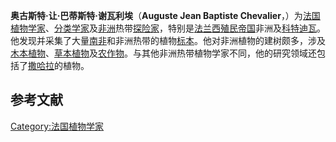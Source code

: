 '''奥古斯特·让·巴蒂斯特·谢瓦利埃'''（'''Auguste Jean Baptiste Chevalier'''，{{bd|1873年| |1956年| |Chevalier, Auguste Jean Baptiste}}）为[[法国|法国]][[植物学家|植物学家]]、[[分类学家|分类学家]]及[[非洲|非洲]]热带[[探险家|探险家]]，特别是[[法兰西殖民帝国|法兰西殖民帝国]]非洲及[[科特迪瓦|科特迪瓦]]。他发现并采集了大量[[南非|南非]]和非洲热带的植物[[标本|标本]]。他对非洲植物的建树颇多，涉及[[木本植物|木本植物]]、[[草本植物|草本植物]]及[[农作物|农作物]]。与其他非洲热带植物学家不同，他的研究领域还包括了[[撒哈拉|撒哈拉]]的植物。

{{botanist|A.Chev.|奥古斯特·让·巴蒂斯特·谢瓦利埃}}

== 参考文献 ==
{{reflist}}

{{DEFAULTSORT:Chevalier, Auguste Jean Baptiste}}

[[Category:法国植物学家|Category:法国植物学家]]

{{植物学家小作品}}